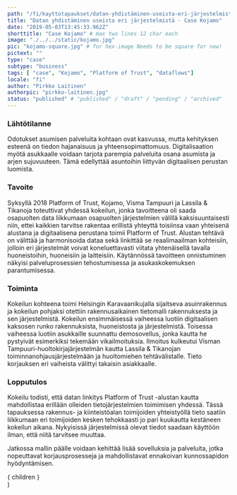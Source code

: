 ```yaml
---
path: "/fi/kayttotapaukset/datan-yhdistäminen-useista-eri-järjestelmistä-case-kojamo"
title: "Datan yhdistäminen useista eri järjestelmistä - Case Kojamo"
date: "2019-05-03T13:45:33.962Z"
shorttitle: "Case Kojamo" # max two lines 12 char each
image: "./../../static/kojamo.jpg"
pic: "kojamo-square.jpg" # for hex-image Needs to be square for now!
pictext: ""
type: "case"
subtype: "business"
tags: [ "case", "Kojamo", "Platform of Trust", "dataflows"]
locale: "fi"
author: "Pirkko Laitinen"
authorpic: "pirkko-laitinen.jpg"
status: "published" # "published" / "draft" / "pending" / "archived"
---
```

### Lähtötilanne

Odotukset asumisen palveluita kohtaan ovat kasvussa, mutta kehityksen esteenä on tiedon hajanaisuus ja yhteensopimattomuus. Digitalisaation myötä asukkaalle voidaan tarjota parempia palveluita osana asumista ja arjen sujuvuuteen. Tämä edellyttää asuntoihin liittyvän digitaalisen perustan luomista.

### Tavoite

Syksyllä 2018 Platform of Trust, Kojamo, Visma Tampuuri ja Lassila & Tikanoja toteuttivat yhdessä kokeilun, jonka tavoitteena oli saada osapuolten data liikkumaan osapuolten järjestelmien välillä kaksisuuntaisesti niin, ettei kaikkien tarvitse rakentaa erillistä yhteyttä toisiinsa vaan yhteisenä alustana ja digitaalisena perustana toimii Platform of Trust. Alustan tehtävä on välittää ja harmonisoida dataa sekä linkittää se reaalimaailman kohteisiin, jolloin eri järjestelmät voivat koneluettavasti viitata yhtenäisellä tavalla huoneistoihin, huoneisiin ja laitteisiin. Käytännössä tavoitteen onnistuminen näkyisi palveluprosessien tehostumisessa ja asukaskokemuksen parantumisessa.

### Toiminta

Kokeilun kohteena toimi Helsingin Karavaanikujalla sijaitseva asuinrakennus ja kokeilun pohjaksi otettiin rakennusaikainen tietomalli rakennuksesta ja sen järjestelmistä. Kokeilun ensimmäisessä vaiheessa luotiin digitaalisen kaksosen runko rakennuksista, huoneistosta ja järjestelmistä. Toisessa vaiheessa luotiin asukkaille suunnattu demosovellus, jonka kautta he pystyivät esimerkiksi tekemään vikailmoituksia. Ilmoitus kulkeutui Visman Tampuuri-huoltokirjajärjestelmän kautta Lassila & Tikanojan toiminnanohjausjärjestelmään ja huoltomiehen tehtävälistalle.  Tieto korjauksen eri vaiheista välittyi takaisin asiakkaalle.

### Lopputulos

Kokeilu todisti, että datan linkitys Platform of Trust -alustan kautta mahdollistaa erillään olleiden tietojärjestelmien toimimisen yhdessä. Tässä tapauksessa rakennus- ja kiinteistöalan toimijoiden yhteistyöllä tieto saatiin liikkumaan eri toimijoiden kesken tehokkaasti jo pari kuukautta kestäneen kokeilun aikana. Nykyisissä järjestelmissä olevat tiedot saadaan käyttöön ilman, että niitä tarvitsee muuttaa.

Jatkossa mallin päälle voidaan kehittää lisää sovelluksia ja palveluita, jotka nopeuttavat korjausprosesseja ja mahdollistavat ennakoivan kunnossapidon hyödyntämisen.


  <article className="case">
    { children }
  </article>
)

